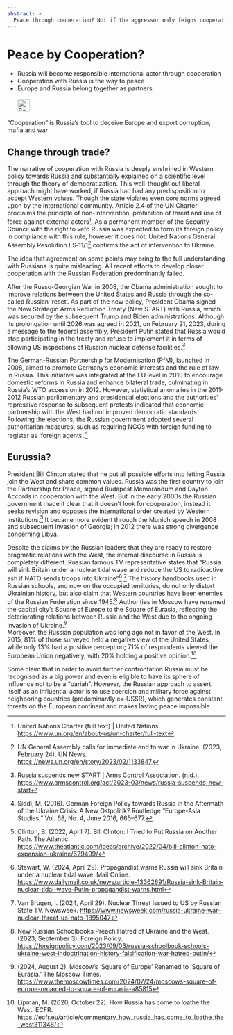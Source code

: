 ---
abstract: >
  Peace through cooperation? Not if the aggressor only feigns cooperation and relies on raw materials and a war economy.
---

# Peace by Cooperation? {#sec-peace-cooperation}

::: {.callout-caution title="Myth"}
- Russia will become responsible international actor through cooperation
- Cooperation with Russia is the way to peace
- Europe and Russia belong together as partners
[<br></br>![Search for topic in EUvsDisinfo](../all_common_img/EUvsDisinfo_400x240.jpg){height=2em}](https://euvsdisinfo.eu/disinformation-cases/?text=peace&sort=relevance)
:::

::: {.callout-tip title="Truth"}
“Cooperation” is Russia's tool to deceive Europe and export corruption, mafia and war
:::


## Change through trade?

The narrative of cooperation with Russia is deeply enshrined in Western policy towards Russia and substantially explained on a scientific level through the theory of democratization. This well-thought out liberal approach might have worked, if Russia had had any predisposition to accept Western values. Though the state violates even core norms agreed upon by the international community. Article 2.4 of the UN Charter proclaims the principle of non-intervention, prohibition of threat and use of force against external actors[^peace-cooperation-1]. As a permanent member of the Security Council with the right to veto Russia was expected to form its foreign policy in compliance with this rule, however it does not. United Nations General Assembly Resolution ES‑11/1[^peace-cooperation-2] confirms the act of intervention to Ukraine. 

The idea that agreement on some points may bring to the full understanding with Russians is quite misleading. All recent efforts to develop closer cooperation with the Russian Federation predominantly failed. 

After the Russo-Georgian War in 2008, the Obama administration sought to improve relations between the United States and Russia through the so-called Russian ‘reset’. As part of the new policy, President Obama signed the New Strategic Arms Reduction Treaty (New START)  with Russia, which was secured by the subsequent Trump and Biden administrations. Although its prolongation until 2026 was agreed in 2021, on February 21, 2023, during a message to the federal assembly, President Putin stated that Russia would stop participating in the treaty and refuse to implement it in terms of allowing US inspections of Russian nuclear defense facilities.[^peace-cooperation-3] 

The German-Russian Partnership for Modernisation (PfM), launched in 2008, aimed to promote Germany's economic interests and the rule of law in Russia. This initiative was integrated at the EU level in 2010 to encourage domestic reforms in Russia and enhance bilateral trade, culminating in Russia's WTO accession in 2012\. However, statistical anomalies in the 2011-2012 Russian parliamentary and presidential elections and the authorities' repressive response to subsequent protests indicated that economic partnership with the West had not improved democratic standards. Following the elections, the Russian government adopted several authoritarian measures, such as requiring NGOs with foreign funding to register as 'foreign agents'.[^peace-cooperation-4]  

## Eurussia?

President Bill Clinton stated that he put all possible efforts into letting Russia join the West and share common values. Russia was the first country to join the Partnership for Peace, signed Budapest Memorandum and Dayton Accords in cooperation with the West. But in the early 2000s the Russian government made it clear that it doesn’t look for cooperation, instead it seeks revision and opposes the international order created by Western institutions.[^peace-cooperation-5] It became more evident through the Munich speech in 2008 and subsequent invasion of Georgia; in 2012 there was strong divergence concerning Libya. 

Despite the claims by the Russian leaders that they are ready to restore pragmatic relations with the West,  the internal discourse in Russia is completely different. Russian famous TV representative states that “Russia will sink Britain under a nuclear tidal wave and reduce the US to radioactive ash if NATO sends troops into Ukraine”[^peace-cooperation-6] [^peace-cooperation-7] The history handbooks used in Russian schools, and now on the occupied territories, do not only distort Ukrainian history, but also claim that Western countries have been enemies of the Russian Federation since 1945.[^peace-cooperation-8] Authorities in Moscow have renamed the capital city's Square of Europe to the Square of Eurasia, reflecting the deteriorating relations between Russia and the West due to the ongoing invasion of Ukraine.[^peace-cooperation-9]   
Moreover, the Russian population was long ago not in favor of the West. In 2015, 81% of those surveyed held a negative view of the United States, while only 13% had a positive perception; 71% of respondents viewed the European Union negatively, with 20% holding a positive opinion.[^peace-cooperation-10]

Some claim that in order to avoid further confrontation Russia must be recognised as a big power and even is eligible to have its sphere of influence not to be a “pariah”.  However, the Russian approach to assert itself as an influential actor is to use coercion and military force against neighboring countries (predominantly ex-USSR), which generates constant threats on the European continent and makes lasting peace impossible.


[^peace-cooperation-1]:  United Nations Charter (full text) | United Nations. [https://www.un.org/en/about-us/un-charter/full-text](https://www.un.org/en/about-us/un-charter/full-text) 

[^peace-cooperation-2]:  UN General Assembly calls for immediate end to war in Ukraine. (2023, February 24). UN News. [https://news.un.org/en/story/2023/02/1133847](https://news.un.org/en/story/2023/02/1133847) 

[^peace-cooperation-3]:  Russia suspends new START | Arms Control Association. (n.d.). [https://www.armscontrol.org/act/2023-03/news/russia-suspends-new-start](https://www.armscontrol.org/act/2023-03/news/russia-suspends-new-start) 

[^peace-cooperation-4]:  Siddi, M. (2016). German Foreign Policy towards Russia in the Aftermath of the Ukraine Crisis: A New Ostpolitik? Routledge “Europe-Asia Studies,” Vol. 68, No. 4, June 2016, 665–677.

[^peace-cooperation-5]:  Clinton, B. (2022, April 7). Bill Clinton: I Tried to Put Russia on Another Path. The Atlantic. [https://www.theatlantic.com/ideas/archive/2022/04/bill-clinton-nato-expansion-ukraine/629499/](https://www.theatlantic.com/ideas/archive/2022/04/bill-clinton-nato-expansion-ukraine/629499/) 

[^peace-cooperation-6]:  Stewart, W. (2024, April 29). Propagandist warns Russia will sink Britain under a nuclear tidal wave. Mail Online. [https://www.dailymail.co.uk/news/article-13362691/Russia-sink-Britain-nuclear-tidal-wave-Putin-propagandist-warns.html](https://www.dailymail.co.uk/news/article-13362691/Russia-sink-Britain-nuclear-tidal-wave-Putin-propagandist-warns.html) 

[^peace-cooperation-7]:  Van Brugen, I. (2024, April 29). Nuclear Threat Issued to US by Russian State TV. Newsweek. [https://www.newsweek.com/russia-ukraine-war-nuclear-threat-us-nato-1895047](https://www.newsweek.com/russia-ukraine-war-nuclear-threat-us-nato-1895047) 

[^peace-cooperation-8]:  New Russian Schoolbooks Preach Hatred of Ukraine and the West. (2023, September 3). Foreign Policy.  [https://foreignpolicy.com/2023/09/03/russia-schoolbook-schools-ukraine-west-indoctrination-history-falsification-war-hatred-putin/](https://foreignpolicy.com/2023/09/03/russia-schoolbook-schools-ukraine-west-indoctrination-history-falsification-war-hatred-putin/) 

[^peace-cooperation-9]:  (2024, August 2). Moscow’s ‘Square of Europe’ Renamed to ‘Square of Eurasia.’ The Moscow Times. [https://www.themoscowtimes.com/2024/07/24/moscows-square-of-europe-renamed-to-square-of-eurasia-a85815](https://www.themoscowtimes.com/2024/07/24/moscows-square-of-europe-renamed-to-square-of-eurasia-a85815) 

[^peace-cooperation-10]:  Lipman, M. (2020, October 22). How Russia has come to loathe the West. ECFR. [https://ecfr.eu/article/commentary\_how\_russia\_has\_come\_to\_loathe\_the\_west311346/](https://ecfr.eu/article/commentary_how_russia_has_come_to_loathe_the_west311346/) 



